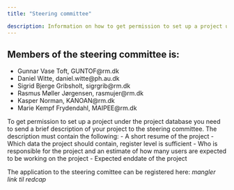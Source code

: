 ```yaml
---
title: "Steering committee"

description: Information on how to get permission to set up a project under the project database
---
```


## Members of the steering committee is:

-   Gunnar Vase Toft, GUNTOF@rm.dk
-   Daniel Witte, daniel.witte@ph.au.dk
-   Sigrid Bjerge Gribsholt, sigrgrib@rm.dk
-   Rasmus Møller Jørgensen, rasmujer@rm.dk
-   Kasper Norman, KANOAN@rm.dk
-   Marie Kempf Frydendahl, MAIPEE@rm.dk

To get permission to set up a project under the project database you need to send a brief description of your project to the steering committee.
The description must contain the following:
- A short resume of the project
- Which data the project should contain, register level is sufficient
- Who is responsible for the project and an estimate of how many users are expected to be working on the project
- Expected enddate of the project
  
The application to the steering comittee can be registered here:
*mangler link til redcap*
